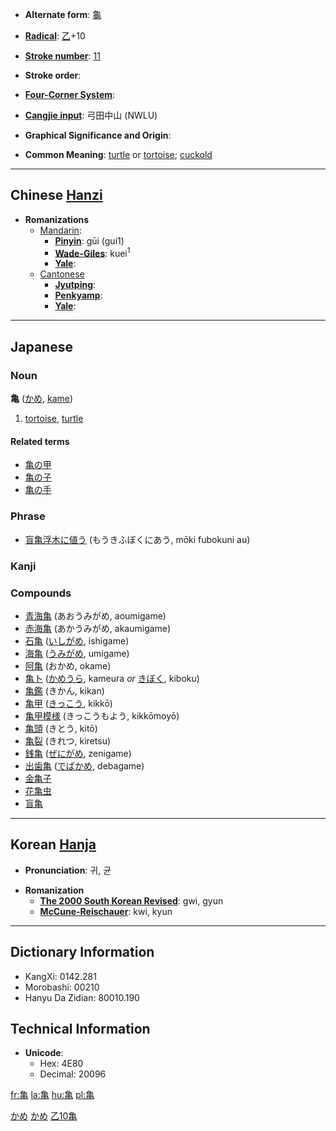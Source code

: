 * '''Alternate form''': [[龜]]

* '''[[Wiktionary:Chinese radical index| Radical]]''': [[Wiktionary:Chinese radical index 乙|乙]]+10

* '''[[Wiktionary:Chinese total strokes index|Stroke number]]''': [[Wiktionary:Chinese total strokes index 11|11]]

* '''Stroke order''': 

* '''[[Wiktionary:Chinese four corner index|Four-Corner System]]''': 

* '''[[Wiktionary:Chinese Cangjie index|Cangjie input]]''': 弓田中山 (NWLU)

* '''Graphical Significance and Origin''': 

* '''Common Meaning''': [[turtle]] or [[tortoise]]; [[cuckold]]

----

== Chinese [[Hanzi]] ==

* '''Romanizations'''
** [[Mandarin]]:
*** '''[[Pinyin]]''': gūi (gui1)
*** '''[[Wade-Giles]]''': kuei<sup>1</sup>
*** '''[[Yale]]''': 
**[[Cantonese]]
***'''[[Jyutping]]''':
***'''[[Penkyamp]]''': 
***'''[[Yale]]''': 


----

== Japanese ==
[[Category:Japanese language|かめ]]
===Noun===
[[Category:Japanese nouns|かめ]]
'''亀''' ([[かめ]], [[kame]])
#[[tortoise]], [[turtle]]
====Related terms====
*[[亀の甲]]
*[[亀の子]]
*[[亀の手]]


===Phrase===
*[[盲亀浮木に値う]] (もうきふぼくにあう, mōki fubokuni au)


===Kanji===
{{kanji|[[き]] ([[ki]]), [[きゅう]] ([[kyū]]), [[きん]] ([[kin]])|[[かめ]] ([[kame]])}}
===Compounds===
*[[青海亀]] (あおうみがめ, aoumigame)
*[[赤海亀]] (あかうみがめ, akaumigame)
*[[石亀]] ([[いしがめ]], ishigame)
*[[海亀]] ([[うみがめ]], umigame)
*[[阿亀]] (おかめ, okame)
*[[亀卜]] ([[かめうら]], kameura ''or'' [[きぼく]], kiboku)
*[[亀鑑]] (きかん, kikan)
*[[亀甲]] ([[きっこう]], kikkō)
*[[亀甲模様]] (きっこうもよう, kikkōmoyō)
*[[亀頭]] (きとう, kitō)
*[[亀裂]] (きれつ, kiretsu)
*[[銭亀]] ([[ぜにがめ]], zenigame)
*[[出歯亀]] ([[でばかめ]], debagame)
*[[金亀子]]
*[[花亀虫]]
*[[盲亀]]

----

== Korean [[Hanja]] ==

* '''Pronunciation''': 귀, 균

* '''Romanization'''
** '''[[The 2000 South Korean Revised Romanization|The 2000 South Korean Revised]]''': gwi, gyun
** '''[[McCune-Reischauer]]''': kwi, kyun

----

== Dictionary Information ==

* KangXi: 0142.281
* Morobashi: 00210
* Hanyu Da Zidian: 80010.190

== Technical Information ==

* '''Unicode''':
** Hex: 4E80
** Decimal: 20096

[[Category:Japanese kanji|乙10亀]]

[[fr:亀]]
[[la:亀]]
[[hu:亀]]
[[pl:亀]]